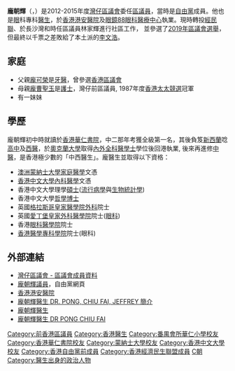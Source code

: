 {{Infobox_officeholder
| honorific-prefix =[[醫生|Dr]]
| name = PONG Chiu Fai Jeffrey<br>龐朝輝
| honorific-suffix = 
| image = 
| office= [[灣仔區議會|灣仔區議會]]委任[[區議員|區議員]]
| term_start= 2012年
| term_end= 2015年
|constituency= [[灣仔區議會|灣仔區議會]]
| term_start2= 
| term_end2= 
| predecessor2   = 
| successor2     = 
|constituency2=
| now3 = 
| period3 = 
| native place = 
| nationality ={{CNHK}}
| date of birth = {{birth date and age|1974|11|8}}
| residence = 
| profession = [[眼科|眼科]]專科[[醫生|醫生]]<br>註冊[[中醫|中醫]]
| place of birth = {{HKG-1959}}
| party = [[自由黨|自由黨]]（2012—2015）<br>[[經民聯|經民聯]]
| educate =
*紐西蘭奧克蘭大學內外全科醫學士
*澳洲蒙納硃大學家庭醫學文憑
*香港中文大學內科醫學文憑
*香港中文大學理學碩士(流行病學與生物統計學)
*香港中文大學哲學博士
*英國格拉斯哥皇家醫學院外科院士
*英國愛丁堡皇家外科醫學院院士(眼科)
*香港眼科醫學院院士
*香港醫學專科學院院士(眼科)
*香港浸會大學中醫學學士
}}

'''龐朝輝'''（{{lang-en|Pong Chiu Fai Jeffrey}}，{{bd|1974年|11月8日}}）是2012-2015年度[[灣仔區議會|灣仔區議會]]委任[[區議員|區議員]]，當時是[[自由黨_(香港)|自由黨]]成員。他也是[[眼|眼]]科專科[[醫生|醫生]]，於[[香港港安醫院|香港港安醫院]]及[[眼鏡88眼科醫療中心|眼鏡88眼科醫療中心]]執業。現時轉投[[經民聯|經民聯]]、於長沙灣和時任區議員林家輝進行社區工作， 並參選了[[2019年區議會選舉|2019年區議會選舉]]，但最終以千票之差敗給了本土派的[[李文浩|李文浩]]。

== 家庭 ==
*父親[[龐可榮|龐可榮]]是[[牙醫|牙醫]]，曾參選[[香港區議會|香港區議會]]
*母親[[龐曹聖玉|龐曹聖玉]]是[[護士|護士]]，灣仔前區議員, 1987年度[[香港太太競選|香港太太競選]]冠軍
*有一妹妹

== 學歷 ==
龐朝輝初中時就讀於[[香港華仁書院|香港華仁書院]]，中二那年考獲全級第一名，其後負笈[[新西蘭|新西蘭]]唸[[高中|高中]]及[[西醫|西醫]]，於[[奧克蘭大學|奧克蘭大學]]取得[[內外全科醫學士|內外全科醫學士]]學位後回港執業, 後來再進修[[中醫|中醫]]，是香港極少數的「中西醫生」。龐醫生並取得以下資格：

*[[澳洲|澳洲]][[蒙納士大學|蒙納士大學]][[家庭醫學|家庭醫學]]文憑
*[[香港中文大學|香港中文大學]][[內科醫學|內科醫學]]文憑
*香港中文大學理學[[碩士|碩士]]([[流行病學|流行病學]]與[[生物統計學|生物統計學]])
*香港中文大學[[哲學博士|哲學博士]]
*英國[[格拉斯哥|格拉斯哥]][[皇家醫學院|皇家醫學院]][[外科|外科]]院士
*英國[[愛丁堡|愛丁堡]][[皇家外科醫學院|皇家外科醫學院]]院士([[眼科|眼科]])
*香港[[眼科醫學院|眼科醫學院]]院士
*[[香港醫學專科學院|香港醫學專科學院]]院士(眼科)

== 外部連結 ==
*[http://www.districtcouncils.gov.hk/wc/tc/2012_2015/member_details.html#member10 灣仔區議會 - 區議會成員資料] {{Wayback|url=http://www.districtcouncils.gov.hk/wc/tc/2012_2015/member_details.html#member10 |date=20130128201205 }}
*[https://web.archive.org/web/20120315003518/http://www.liberal.org.hk/tc/aboutus/member/319.html 龐朝輝議員]，自由黨網頁
*[http://www.hkah.org.hk/new/chi/find_a_doctor.php?title=龐朝輝 香港港安醫院]
*[http://seedoctor.com.hk/dr_detail-1.asp?dr_doctor=2762 龐朝輝醫生 DR. PONG, CHIU FAI, JEFFREY 簡介] {{Wayback|url=http://seedoctor.com.hk/dr_detail-1.asp?dr_doctor=2762 |date=20210301070834 }}
*[http://www.openlife.com.hk/doctorinfo/4541-doctor 龐朝輝醫生]{{Dead link|date=2018年11月 |bot=InternetArchiveBot |fix-attempted=yes }}
*[http://www.edr.hk/doctor/info/pong-chiu-fai 龐朝輝醫生 DR PONG CHIU FAI] {{Wayback|url=http://www.edr.hk/doctor/info/pong-chiu-fai |date=20130822192152 }}

[[Category:前香港區議員|Category:前香港區議員]]
[[Category:香港醫生|Category:香港醫生]]
[[Category:番禺會所華仁小學校友|Category:番禺會所華仁小學校友]]
[[Category:香港華仁書院校友|Category:香港華仁書院校友]]
[[Category:蒙納士大學校友|Category:蒙納士大學校友]]
[[Category:香港中文大學校友|Category:香港中文大學校友]]
[[Category:香港自由黨前成員|Category:香港自由黨前成員]]
[[Category:香港經濟民生聯盟成員|Category:香港經濟民生聯盟成員]]
[[Category:龐姓|C朝]]
[[Category:醫生出身的政治人物|Category:醫生出身的政治人物]]